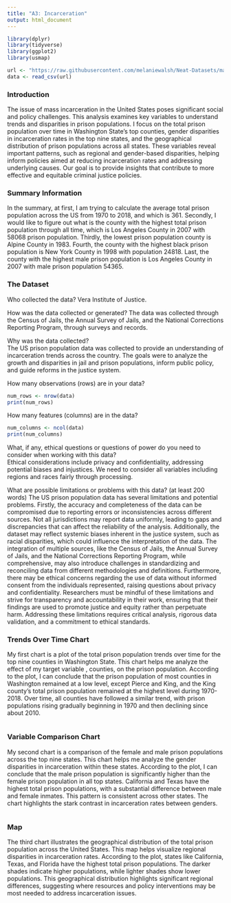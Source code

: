 ```yaml
---
title: "A3: Incarceration"
output: html_document
---
```


```r
library(dplyr)
library(tidyverse)
library(ggplot2)
library(usmap)

url <- "https://raw.githubusercontent.com/melaniewalsh/Neat-Datasets/main/us-prison-pop.csv"
data <- read_csv(url)
```

### Introduction

The issue of mass incarceration in the United States poses significant social and policy challenges. This analysis examines key variables to understand trends and disparities in prison populations. I focus on the total prison population over time in Washington State's top counties, gender disparities in incarceration rates in the top nine states, and the geographical distribution of prison populations across all states. These variables reveal important patterns, such as regional and gender-based disparities, helping inform policies aimed at reducing incarceration rates and addressing underlying causes. Our goal is to provide insights that contribute to more effective and equitable criminal justice policies.

### Summary Information

In the summary, at first, I am trying to calculate the average total prison population across the US from 1970 to 2018, and which is 361. Secondly, I would like to figure out what is the county with the highest total prison population through all time, which is Los Angeles County in 2007 with 58068 prison population. Thirdly, the lowest prison population county is Alpine County in 1983. Fourth, the county with the highest black prison population is New York County in 1998 with population 24818. Last, the county with the highest male prison population is Los Angeles County in 2007 with male prison population 54365.

### The Dataset

Who collected the data? 
Vera Institute of Justice.

How was the data collected or generated?
The data was collected through the Census of Jails, the Annual Survey of Jails, and the National Corrections Reporting Program, through surveys and records.

Why was the data collected?  
The US prison population data was collected to provide an understanding of incarceration trends across the country. The goals were to analyze the growth and disparities in jail and prison populations, inform public policy, and guide reforms in the justice system.

How many observations (rows) are in your data? 
```r
num_rows <- nrow(data)
print(num_rows)
```

How many features (columns) are in the data? 
```r
num_columns <- ncol(data)
print(num_columns)
```

What, if any, ethical questions or questions of power do you need to consider when working with this data?  
Ethical considerations include privacy and confidentiality, addressing potential biases and injustices. We need to consider all variables including regions and races fairly through processing.

What are possible limitations or problems with this data?   (at least 200 words)
The US prison population data has several limitations and potential problems. Firstly, the accuracy and completeness of the data can be compromised due to reporting errors or inconsistencies across different sources. Not all jurisdictions may report data uniformly, leading to gaps and discrepancies that can affect the reliability of the analysis. Additionally, the dataset may reflect systemic biases inherent in the justice system, such as racial disparities, which could influence the interpretation of the data. The integration of multiple sources, like the Census of Jails, the Annual Survey of Jails, and the National Corrections Reporting Program, while comprehensive, may also introduce challenges in standardizing and reconciling data from different methodologies and definitions. Furthermore, there may be ethical concerns regarding the use of data without informed consent from the individuals represented, raising questions about privacy and confidentiality. Researchers must be mindful of these limitations and strive for transparency and accountability in their work, ensuring that their findings are used to promote justice and equity rather than perpetuate harm. Addressing these limitations requires critical analysis, rigorous data validation, and a commitment to ethical standards.

### Trends Over Time Chart

My first chart is a plot of the total prison population trends over time for the top nine counties in Washington State. This chart helps me analyze the effect of my target variable , counties, on the prison population. According to the plot, I can conclude that the prison population of most counties in Washington remained at a low level, except Pierce and King, and the King county's total prison population remained at the highest level during 1970-2018. Over time, all counties have followed a similar trend, with prison populations rising gradually beginning in 1970 and then declining since about 2010.

```r
```

### Variable Comparison Chart

My second chart is a comparison of the female and male prison populations across the top nine states. This chart helps me analyze the gender disparities in incarceration within these states. According to the plot, I can conclude that the male prison population is significantly higher than the female prison population in all top states. California and Texas have the highest total prison populations, with a substantial difference between male and female inmates. This pattern is consistent across other states. The chart highlights the stark contrast in incarceration rates between genders.

```r
```

### Map

The third chart illustrates the geographical distribution of the total prison population across the United States. This map helps visualize regional disparities in incarceration rates. According to the plot, states like California, Texas, and Florida have the highest total prison populations. The darker shades indicate higher populations, while lighter shades show lower populations. This geographical distribution highlights significant regional differences, suggesting where resources and policy interventions may be most needed to address incarceration issues.

```r
```


